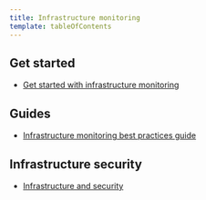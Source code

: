 ```yaml
---
title: Infrastructure monitoring
template: tableOfContents
---
```


## Get started

* [Get started with infrastructure monitoring](/docs/infrastructure/infrastructure-monitoring/get-started/get-started-infrastructure-monitoring)

## Guides

* [Infrastructure monitoring best practices guide](/docs/infrastructure/infrastructure-monitoring/guides/infrastructure-monitoring-best-practices-guide)

## Infrastructure security

* [Infrastructure and security](/docs/infrastructure/infrastructure-monitoring/infrastructure-security/infrastructure-security)
